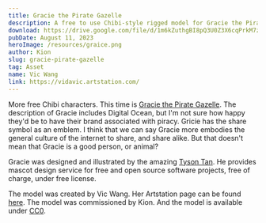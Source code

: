 ```yaml
---
title: Gracie the Pirate Gazelle
description: A free to use Chibi-style rigged model for Gracie the Pirate Gazelle
download: https://drive.google.com/file/d/1m6kZuthgBI8pQ3U0Z3X6cqPrkM7z3SR3/view?usp=sharing
pubDate: August 11, 2023
heroImage: /resources/graice.png
author: Kion
slug: gracie-pirate-gazelle
tag: Asset
name: Vic Wang
link: https://vidavic.artstation.com/
---
```



More free Chibi characters. This time is [Gracie the Pirate Gazelle](https://tysontan.com/wp-content/uploads/2018/02/electrichearts_20171204_gazelletracker_gracie.png).
The description of Gracie includes Digital Ocean, but I'm not sure how happy they'd be to have their brand associated with piracy.
Gricie has the share symbol as an emblem. I think that we can say Gracie more embodies the general culture of the internet to share,
and share alike. But that doesn't mean that Gracie is a good person, or animal?

Gracie was designed and illustrated by the amazing [Tyson Tan](tysontan.com). He provides mascot design service for free and open source 
software projects, free of charge, under free license.

The model was created by Vic Wang. Her Artstation page can be found [here](https://vidavic.artstation.com/). The model was commissioned
by Kion. And the model is available under [CC0](https://creativecommons.org/share-your-work/public-domain/cc0/).

<Download url="https://drive.google.com/file/d/1m6kZuthgBI8pQ3U0Z3X6cqPrkM7z3SR3/view?usp=sharing"/>